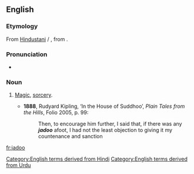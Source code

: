 ==English==

===Etymology===
From [[w:Hindustani|Hindustani]] {{m|hi|जादू|tr=jādū|sc=Deva}} / {{m|ur|جادو|tr=jādū|sc=ur-Arab}}, from {{etyl|fa|en}} {{m|fa|جادو|tr=jâdu|sc=fa-Arab}}.

===Pronunciation===
* {{IPA|/ˈdʒɑːduː/|lang=en}}

===Noun===
{{en-noun|-}}

# {{label|en|Pakistan|India}} [[magic|Magic]], [[sorcery]].
#* '''1888''', Rudyard Kipling, ‘In the House of Suddhoo’, ''Plain Tales from the Hills'', Folio 2005, p. 99:
#*: Then, to encourage him further, I said that, if there was any '''''jadoo''''' afoot, I had not the least objection to giving it my countenance and sanction

[[Category:English terms derived from Hindi]]
[[Category:English terms derived from Urdu]]

[[fr:jadoo]]